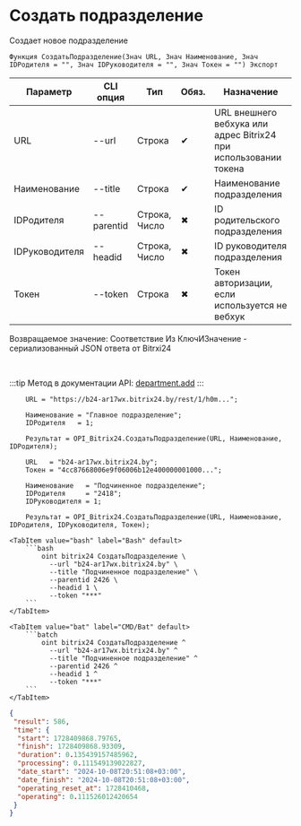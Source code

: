 ﻿---
sidebar_position: 1
description: Создать подразделение и другие функции для работы с Bitrix24 в Открытом пакете интеграций - бесплатной open-source библиотеке интеграций для 1С:Предприятие 8, OneScript и CLI
keywords: [1C, 1С, 1С:Предприятие, 1С:Предприятие 8.3, API, Интеграция, Сервисы, Обмен, OneScript, CLI, Bitrix24]
---


# Создать подразделение
 Создает новое подразделение



`Функция СоздатьПодразделение(Знач URL, Знач Наименование, Знач IDРодителя = "", Знач IDРуководителя = "", Знач Токен = "") Экспорт`

  | Параметр | CLI опция | Тип | Обяз. | Назначение |
  |-|-|-|-|-|
  | URL | --url | Строка | &#x2714; | URL внешнего вебхука или адрес Bitrix24 при использовании токена |
  | Наименование | --title | Строка | &#x2714; | Наименование подразделения |
  | IDРодителя | --parentid | Строка, Число | &#x2716; | ID родительского подразделения |
  | IDРуководителя | --headid | Строка, Число | &#x2716; | ID руководителя подразделения |
  | Токен | --token | Строка | &#x2716; | Токен авторизации, если используется не вебхук |

  
  Возвращаемое значение:   Соответствие Из КлючИЗначение - сериализованный JSON ответа от Bitrxi24

<br/>

:::tip
Метод в документации API: [department.add](https://dev.1c-bitrix.ru/rest_help/departments/department_add.php)
:::
<br/>



```bsl title="Пример использования для 1С:Предприятие/OneScript"
    URL = "https://b24-ar17wx.bitrix24.by/rest/1/h0m...";

    Наименование = "Главное подразделение";
    IDРодителя   = 1;

    Результат = OPI_Bitrix24.СоздатьПодразделение(URL, Наименование, IDРодителя);

    URL   = "b24-ar17wx.bitrix24.by";
    Токен = "4cc87668006e9f06006b12e400000001000...";

    Наименование   = "Подчиненное подразделение";
    IDРодителя     = "2418";
    IDРуководителя = 1;

    Результат = OPI_Bitrix24.СоздатьПодразделение(URL, Наименование, IDРодителя, IDРуководителя, Токен);
```
    

 <Tabs>
  
    <TabItem value="bash" label="Bash" default>
        ```bash
            oint bitrix24 СоздатьПодразделение \
              --url "b24-ar17wx.bitrix24.by" \
              --title "Подчиненное подразделение" \
              --parentid 2426 \
              --headid 1 \
              --token "***"
        ```
    </TabItem>
  
    <TabItem value="bat" label="CMD/Bat" default>
        ```batch
            oint bitrix24 СоздатьПодразделение ^
              --url "b24-ar17wx.bitrix24.by" ^
              --title "Подчиненное подразделение" ^
              --parentid 2426 ^
              --headid 1 ^
              --token "***"
        ```
    </TabItem>
</Tabs>


```json title="Результат"
{
 "result": 586,
 "time": {
  "start": 1728409868.79765,
  "finish": 1728409868.93309,
  "duration": 0.135439157485962,
  "processing": 0.111549139022827,
  "date_start": "2024-10-08T20:51:08+03:00",
  "date_finish": "2024-10-08T20:51:08+03:00",
  "operating_reset_at": 1728410468,
  "operating": 0.111526012420654
 }
}
```

